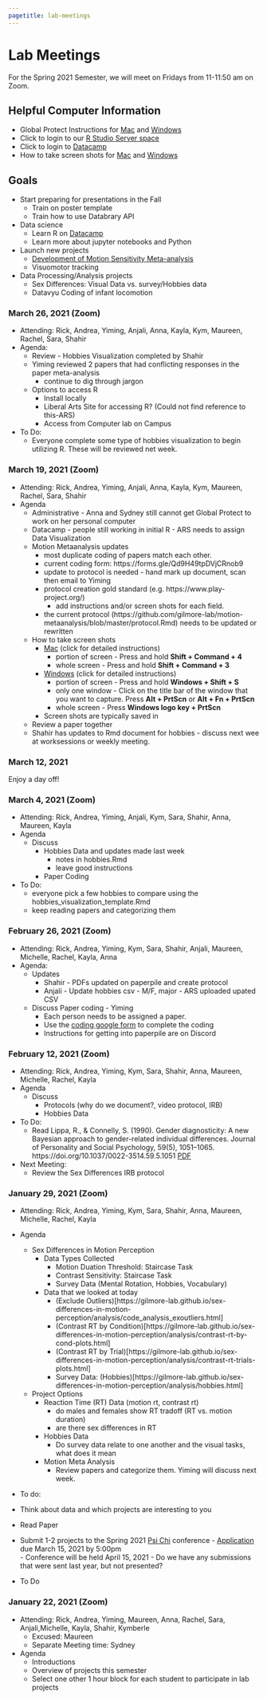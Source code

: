 ```yaml
---
pagetitle: lab-meetings
---
```


# Lab Meetings

For the Spring 2021 Semester, we will meet on Fridays from 11-11:50 am on Zoom.

## Helpful Computer Information

- Global Protect Instructions for [Mac](https://ithelp.ssri.psu.edu/penn-state-vpn-mac) and [Windows ](https://ithelp.ssri.psu.edu/penn-state-vpn)
- Click to login to our [R Studio Server space](https://rstudio.tlt.psu.edu/s/e40b8122db8f5ab27456f/)
- Click to login to [Datacamp](https://www.datacamp.com/)
- How to take screen shots for [Mac](https://support.apple.com/en-us/HT201361) and [Windows](https://www.howtogeek.com/226280/how-to-take-screenshots-in-windows-10/)

## Goals

- Start preparing for presentations in the Fall  
    - Train on poster template
    - Train how to use Databrary API
- Data science
    - Learn R on [Datacamp](https://www.datacamp.com/)
    - Learn more about jupyter notebooks and Python
- Launch new projects
    - [Development of Motion Sensitivity Meta-analysis](https://github.com/gilmore-lab/motion-metaanalysis)
    - Visuomotor tracking
- Data Processing/Analysis projects
    - Sex Differences: Visual Data vs. survey/Hobbies data
    - Datavyu Coding of infant locomotion
    
### March 26, 2021 (Zoom)

- Attending: Rick, Andrea, Yiming, Anjali, Anna, Kayla, Kym, Maureen, Rachel, Sara, Shahir  
- Agenda:
  - Review - Hobbies Visualization completed by Shahir
  - Yiming reviewed 2 papers that had conflicting responses in the paper meta-analysis
    - continue to dig through jargon
  - Options to access R
    - Install locally
    - Liberal Arts Site for accessing R? (Could not find reference to this-ARS)
    - Access from Computer lab on Campus
  
- To Do:
  - Everyone complete some type of hobbies visualization to begin utilizing R. These will be reviewed net week.

### March 19, 2021 (Zoom)

- Attending: Rick, Andrea, Yiming, Anjali, Anna, Kayla, Kym, Maureen, Rachel, Sara, Shahir  
- Agenda  
  - Administrative - Anna and Sydney still cannot get Global Protect to work on her personal computer
  - Datacamp - people still working in initial R - ARS needs to assign Data Visualization
  - Motion Metaanalysis updates
    - most duplicate coding of papers match each other.     
    - current coding form: https://forms.gle/Qd9H49tpDVjCRnob9
    - update to protocol is needed - hand mark up document, scan then email to Yiming  
    - protocol creation gold standard (e.g. https://www.play-project.org/)
      - add instructions and/or screen shots for each field.
    - the current protocol (https://github.com/gilmore-lab/motion-metaanalysis/blob/master/protocol.Rmd) needs to be updated or rewritten
  - How to take screen shots
    - [Mac](https://support.apple.com/en-us/HT201361) (click for detailed instructions)
      - portion of screen - Press and hold **Shift + Command + 4**
      - whole screen - Press and hold **Shift + Command + 3** 
    - [Windows](https://www.howtogeek.com/226280/how-to-take-screenshots-in-windows-10/) (click for detailed instructions)
      - portion of screen - Press and hold **Windows + Shift + S**
      - only one window - Click on the title bar of the window that you want to capture. Press **Alt + PrtScn** or **Alt + Fn + PrtScn**
      - whole screen - Press **Windows logo key + PrtScn**
    - Screen shots are typically saved in 
  - Review a paper together
  - Shahir has updates to Rmd document for hobbies - discuss next wee at worksessions or weekly meeting.
  
### March 12, 2021

Enjoy a day off!

### March 4, 2021 (Zoom)

- Attending: Rick, Andrea, Yiming, Anjali, Kym, Sara, Shahir, Anna, Maureen, Kayla
- Agenda
  - Discuss
    - Hobbies Data and updates made last week
      - notes in hobbies.Rmd
      - leave good instructions
    - Paper Coding
      
- To Do:
  - everyone pick a few hobbies to compare using the hobbies_visualization_template.Rmd
  - keep reading papers and categorizing them
  
    
### February 26, 2021 (Zoom)

- Attending: Rick, Andrea, Yiming, Kym, Sara, Shahir, Anjali, Maureen, Michelle, Rachel, Kayla, Anna
- Agenda:
  - Updates 
    - Shahir - PDFs updated on paperpile and create protocol
    - Anjali - Update hobbies csv - M/F, major - ARS uploaded upated CSV
  - Discuss Paper coding - Yiming
    - Each person needs to be assigned a paper.
    - Use the [coding google form](https://forms.gle/Qd9H49tpDVjCRnob9) to complete the coding
    - Instructions for getting into paperpile are on Discord


### February 12, 2021 (Zoom)

- Attending: Rick, Andrea, Yiming, Kym, Sara, Shahir, Anna, Maureen, Michelle, Rachel, Kayla
- Agenda
  - Discuss
    - Protocols (why do we document?, video protocol, IRB)
    - Hobbies Data
    
- To Do:
  - Read Lippa, R., & Connelly, S. (1990). Gender diagnosticity: A new Bayesian approach to gender-related individual differences. Journal of Personality and Social Psychology, 59(5), 1051–1065. https://doi.org/10.1037/0022-3514.59.5.1051 [PDF](docs/pdfs/psp_59_5_1051.pdf)

- Next Meeting:
  - Review the Sex Differences IRB protocol
    
### January 29, 2021 (Zoom)

- Attending: Rick, Andrea, Yiming, Kym, Sara, Shahir, Anna, Maureen, Michelle, Rachel, Kayla
- Agenda
  - Sex Differences in Motion Perception 
    - Data Types Collected
      - Motion Duation Threshold: Staircase Task
      - Contrast Sensitivity: Staircase Task  
      - Survey Data (Mental Rotation, Hobbies, Vocabulary)
    - Data that we looked at today
      - (Exclude Outliers)[https://gilmore-lab.github.io/sex-differences-in-motion-perception/analysis/code_analysis_exoutliers.html]
      - (Contrast RT by Condition)[https://gilmore-lab.github.io/sex-differences-in-motion-perception/analysis/contrast-rt-by-cond-plots.html]
      - (Contrast RT by Trial)[https://gilmore-lab.github.io/sex-differences-in-motion-perception/analysis/contrast-rt-trials-plots.html]
      - Survey Data: (Hobbies)[https://gilmore-lab.github.io/sex-differences-in-motion-perception/analysis/hobbies.html] 
  - Project Options
    - Reaction Time (RT) Data (motion rt, contrast rt)
       - do males and females show RT tradoff (RT vs. motion duration)
       - are there sex differences in RT
    - Hobbies Data
      - Do survey data relate to one another and the visual tasks, what does it mean
    - Motion Meta Analysis
      - Review papers and categorize them. Yiming will discuss next week.
 - To do:
  - Think about data and which projects are interesting to you
  - Read Paper

  
      

  - Submit 1-2 projects to the Spring 2021 [Psi Chi](http://sites.psu.edu/psichi/) conference
        - [Application](http://sites.psu.edu/psichi/research-conference-2/) due March 15, 2021 by 5:00pm  
        - Conference will be held April 15, 2021
        - Do we have any submissions that were sent last year, but not presented?
- To Do

### January 22, 2021 (Zoom)

- Attending: Rick, Andrea, Yiming, Maureen, Anna, Rachel, Sara, Anjali,Michelle, Kayla, Shahir, Kymberle
  - Excused: Maureen
  - Separate Meeting time: Sydney
- Agenda
  - Introductions
  - Overview of projects this semester
  - Select one other 1 hour block for each student to participate in lab projects

